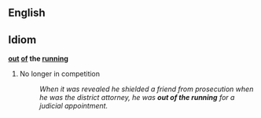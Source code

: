 ==English==

==Idiom==
'''[[out]] [[of]] the [[running]]'''

# No longer in competition
#: ''When it was revealed he shielded a friend from prosecution when he was the district attorney, he was '''out of the running''' for a judicial appointment.''